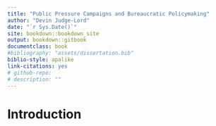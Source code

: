 ```yaml
--- 
title: "Public Pressure Campaigns and Bureaucratic Policymaking"
author: "Devin Judge-Lord"
date: "`r Sys.Date()`"
site: bookdown::bookdown_site
output: bookdown::gitbook
documentclass: book
#bibliography: "assets/dissertation.bib"
biblio-style: apalike
link-citations: yes
# github-repo: 
# description: ""
---
```


# Introduction